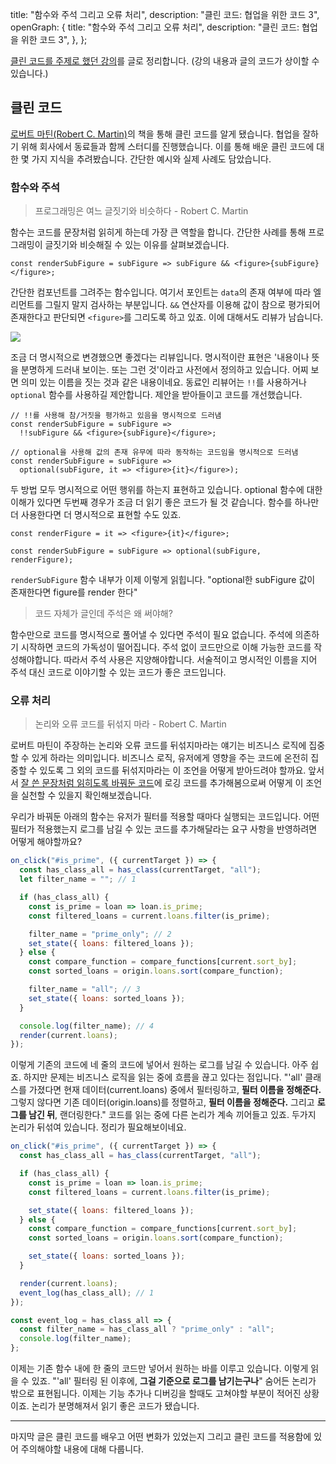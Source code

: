   title: "함수와 주석 그리고 오류 처리",
  description: "클린 코드: 협업을 위한 코드 3",
  openGraph: {
    title: "함수와 주석 그리고 오류 처리",
    description: "클린 코드: 협업을 위한 코드 3",
  },
};

[클린 코드를 주제로 했던 강의](https://speakerdeck.com/hajoeun/200107-ssafy)를 글로 정리합니다. (강의 내용과 글의 코드가 상이할 수 있습니다.)

## 클린 코드

[로버트 마틴(Robert C. Martin)](https://en.wikipedia.org/wiki/Robert_C._Martin)의 책을 통해 클린 코드를 알게 됐습니다. 협업을 잘하기 위해 회사에서 동료들과 함께 스터디를 진행했습니다. 이를 통해 배운 클린 코드에 대한 몇 가지 지식을 추려봤습니다. 간단한 예시와 실제 사례도 담았습니다.

### 함수와 주석

> 프로그래밍은 여느 글짓기와 비슷하다 - Robert C. Martin

함수는 코드를 문장처럼 읽히게 하는데 가장 큰 역할을 합니다. 간단한 사례를 통해 프로그래밍이 글짓기와 비슷해질 수 있는 이유를 살펴보겠습니다.

```tsx
const renderSubFigure = subFigure => subFigure && <figure>{subFigure}</figure>;
```

간단한 컴포넌트를 그려주는 함수입니다. 여기서 포인트는 `data`의 존재 여부에 따라 엘리먼트를 그릴지 말지 검사하는 부분입니다. `&&` 연산자를 이용해 값이 참으로 평가되어 존재한다고 판단되면 `<figure>`를 그리도록 하고 있죠. 이에 대해서도 리뷰가 남습니다.

![](/images/clean-code/code-review-4.png)

조금 더 명시적으로 변경했으면 좋겠다는 리뷰입니다. 명시적이란 표현은 '내용이나 뜻을 분명하게 드러내 보이는. 또는 그런 것'이라고 사전에서 정의하고 있습니다. 어찌 보면 의미 있는 이름을 짓는 것과 같은 내용이네요. 동료인 리뷰어는 `!!`를 사용하거나 `optional` 함수를 사용하길 제안합니다. 제안을 받아들이고 코드를 개선했습니다.

```tsx
// !!를 사용해 참/거짓을 평가하고 있음을 명시적으로 드러냄
const renderSubFigure = subFigure =>
  !!subFigure && <figure>{subFigure}</figure>;
```

```tsx
// optional을 사용해 값의 존재 유무에 따라 동작하는 코드임을 명시적으로 드러냄
const renderSubFigure = subFigure =>
  optional(subFigure, it => <figure>{it}</figure>);
```

두 방법 모두 명시적으로 어떤 행위를 하는지 표현하고 있습니다. optional 함수에 대한 이해가 있다면 두번째 경우가 조금 더 읽기 좋은 코드가 될 것 같습니다. 함수를 하나만 더 사용한다면 더 명시적으로 표현할 수도 있죠.

```tsx
const renderFigure = it => <figure>{it}</figure>;

const renderSubFigure = subFigure => optional(subFigure, renderFigure);
```

`renderSubFigure` 함수 내부가 이제 이렇게 읽힙니다. "optional한 subFigure 값이 존재한다면 figure를 render 한다"

> 코드 자체가 글인데 주석은 왜 써야해?

함수만으로 코드를 명시적으로 풀어낼 수 있다면 주석이 필요 없습니다. 주석에 의존하기 시작하면 코드의 가독성이 떨어집니다. 주석 없이 코드만으로 이해 가능한 코드를 작성해야합니다. 따라서 주석 사용은 지양해야합니다. 서술적이고 명시적인 이름을 지어 주석 대신 코드로 이야기할 수 있는 코드가 좋은 코드입니다.

### 오류 처리

> 논리와 오류 코드를 뒤섞지 마라 - Robert C. Martin

로버트 마틴이 주장하는 논리와 오류 코드를 뒤섞지마라는 얘기는 비즈니스 로직에 집중할 수 있게 하라는 의미입니다. 비즈니스 로직, 유저에게 영향을 주는 코드에 온전히 집중할 수 있도록 그 외의 코드를 뒤섞지마라는 이 조언을 어떻게 받아드려야 할까요. 앞서서 [잘 쓴 문장처럼 읽히도록 바꿔둔 코드](/clean-code/#깨끗한-코드)에 로깅 코드를 추가해봄으로써 어떻게 이 조언을 실천할 수 있을지 확인해보겠습니다.

우리가 바꿔둔 아래의 함수는 유저가 필터를 적용할 때마다 실행되는 코드입니다. 어떤 필터가 적용했는지 로그를 남길 수 있는 코드를 추가해달라는 요구 사항을 반영하려면 어떻게 해야할까요?

```js
on_click("#is_prime", ({ currentTarget }) => {
  const has_class_all = has_class(currentTarget, "all");
  let filter_name = ""; // 1

  if (has_class_all) {
    const is_prime = loan => loan.is_prime;
    const filtered_loans = current.loans.filter(is_prime);

    filter_name = "prime_only"; // 2
    set_state({ loans: filtered_loans });
  } else {
    const compare_function = compare_functions[current.sort_by];
    const sorted_loans = origin.loans.sort(compare_function);

    filter_name = "all"; // 3
    set_state({ loans: sorted_loans });
  }

  console.log(filter_name); // 4
  render(current.loans);
});
```

이렇게 기존의 코드에 네 줄의 코드에 넣어서 원하는 로그를 남길 수 있습니다. 아주 쉽죠. 하지만 문제는 비즈니스 로직을 읽는 중에 흐름을 끊고 있다는 점입니다. "'all' 클래스를 가졌다면 현재 데이터(current.loans) 중에서 필터링하고, **필터 이름을 정해준다.** 그렇지 않다면 기존 데이터(origin.loans)를 정렬하고, **필터 이름을 정해준다.** 그리고 **로그를 남긴 뒤**, 랜더링한다." 코드를 읽는 중에 다른 논리가 계속 끼어들고 있죠. 두가지 논리가 뒤섞여 있습니다. 정리가 필요해보이네요.

```js
on_click("#is_prime", ({ currentTarget }) => {
  const has_class_all = has_class(currentTarget, "all");

  if (has_class_all) {
    const is_prime = loan => loan.is_prime;
    const filtered_loans = current.loans.filter(is_prime);

    set_state({ loans: filtered_loans });
  } else {
    const compare_function = compare_functions[current.sort_by];
    const sorted_loans = origin.loans.sort(compare_function);

    set_state({ loans: sorted_loans });
  }

  render(current.loans);
  event_log(has_class_all); // 1
});

const event_log = has_class_all => {
  const filter_name = has_class_all ? "prime_only" : "all";
  console.log(filter_name);
};
```

이제는 기존 함수 내에 한 줄의 코드만 넣어서 원하는 바를 이루고 있습니다. 이렇게 읽을 수 있죠. "'all' 필터링 된 이후에, **그걸 기준으로 로그를 남기는구나**" 숨어든 논리가 밖으로 표현됩니다. 이제는 기능 추가나 디버깅을 할때도 고쳐야할 부분이 적어진 상황이죠. 논리가 분명해져서 읽기 좋은 코드가 됐습니다.

---

마지막 글은 클린 코드를 배우고 어떤 변화가 있었는지 그리고 클린 코드를 적용함에 있어 주의해야할 내용에 대해 다룹니다.
